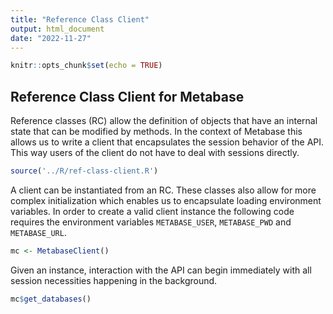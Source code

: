 ```yaml
---
title: "Reference Class Client"
output: html_document
date: "2022-11-27"
---
```


```r
knitr::opts_chunk$set(echo = TRUE)
```

## Reference Class Client for Metabase 

Reference classes (RC) allow the definition of objects that have an internal state
that can be modified by methods. In the context of Metabase this allows us
to write a client that encapsulates the session behavior of the API. This way
users of the client do not have to deal with sessions directly.

```r
source('../R/ref-class-client.R')
```

A client can be instantiated from an RC. These classes also allow for more
complex initialization which enables us to encapsulate loading environment
variables. In order to create a valid client instance the following code
requires the environment variables `METABASE_USER`, `METABASE_PWD` and
`METABASE_URL`.

```r
mc <- MetabaseClient()
```

Given an instance, interaction with the API can begin immediately with all
session necessities happening in the background.

```r
mc$get_databases()
```
